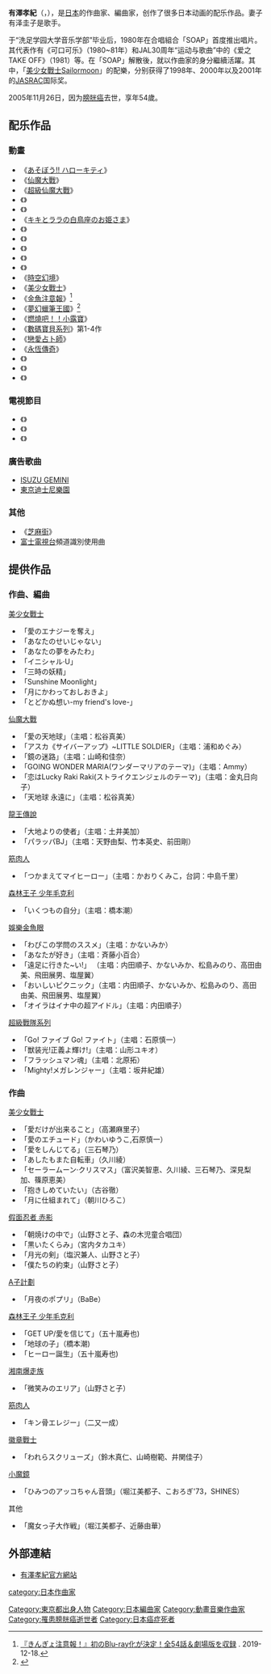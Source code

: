 {{noteTA
|G1=Anime
|G2=Digimon
}}
{{Infobox Musician
| Name                = 有澤孝紀
| Img                 = 
| Img_capt            = 
| Img_size            = 
| Landscape           = 
| Background          = non_performing_personnel
| Birth_name          = 
| Alias               = 
| Origin              = 日本[[東京都|東京都]]
| Instrument          =
| Genre               = [[动画配乐|动画配乐]]、[[电影配乐|电影配乐]]等
| Occupation          =[[作曲家|作曲家]]<br />[[改编_(音乐)|编曲家]]
| Years_active        = 1980年 - 2005年
| Label               = 
| Associated_acts     = 
| URL                 = [http://www.arizm.com/ 有澤孝紀官方网站]
| Notable_instruments = 
|birth_date = {{Birth date|1951|4|2}}|death_date = {{Death date and age|2005|11|26|1951|4|2}}}}
{{japanese
|japanese=有澤 孝紀
|kana=ありさわ たかのり
|romaji=Arisawa Takanori
}}
'''有澤孝紀'''（{{lang-ja|有澤 孝紀}}，{{bd|1951年|4月2日|2005年|11月26日}}），是[[日本|日本]]的作曲家、編曲家，创作了很多日本动画的配乐作品。妻子有泽圭子是歌手。

于“洗足学园大学音乐学部”毕业后，1980年在合唱組合「SOAP」首度推出唱片。其代表作有《可口可乐》（1980~81年）和JAL30周年“运动与歌曲”中的《爱之TAKE OFF》（1981）等。在「SOAP」解散後，就以作曲家的身分繼續活躍。其中，「[[美少女戰士|美少女戰士Sailormoon]]」的配樂，分别获得了1998年、2000年以及2001年的[[JASRAC|JASRAC]]国际奖。

2005年11月26日，因为[[膀胱癌|膀胱癌]]去世，享年54歲。

==配乐作品==
===動畫===
*《[[Hello_Kitty|あそぼう!! ハローキティ]]》
* 《[[仙魔大戰|仙魔大戰]]》
*《[[超級仙魔大戰|超級仙魔大戰]]》
*《{{lang|ja|どんどんドメルとロン}}》
* 《{{lang|ja|ガタピシ}}》
* 《[[雙星仙子|キキとララの白鳥座のお姫さま]]》
*《{{lang|ja|キキとララのヘンゼルとグレーテル}}》
* 《{{lang|ja|キキとララのお姫さまになりたい}}》
* 《{{lang|ja|キキとララのママってすてき！}}》
*《{{lang|ja|キキとララのはばたけ！ペガサス}}》
*《{{lang|ja|キキとララの星のダンスシューズ}}》
*《[[時空幻境|時空幻境]]》
*《[[美少女戰士|美少女戰士]]》
*《[[金魚注意報|金魚注意報]]》<ref>[https://news.dwango.jp/animeseiyu/44433-1912 『きんぎょ注意報！』初のBlu-ray化が決定！全54話＆劇場版を収録] {{Wayback|url=https://news.dwango.jp/animeseiyu/44433-1912 |date=20211009164116 }}. 2019-12-18.</ref>
*《[[夢之蠟筆王國|夢幻蠟筆王國]]》<ref>{{Cite web |url=https://www.toei-anim.co.jp/tv/crayon/poster.html |title=存档副本 |access-date=2021-10-09 |archive-date=2021-04-14 |archive-url=https://web.archive.org/web/20210414210153/http://www.toei-anim.co.jp/tv/crayon/poster.html |dead-url=no }}</ref>
*《[[燃燒吧！！小露寶|燃燒吧！！小露寶]]》
*《[[數碼寶貝系列|數碼寶貝系列]]》第1-4作
*《[[戀愛占卜師|戀愛占卜師]]》
*《[[永恆傳奇|永恆傳奇]]》
*《{{link-ja|銀河お嬢様伝説ユナ}}》
* 《{{lang|ja|銀河お嬢様伝説ユナ　～深闇のフェアリィ～}}》
*《{{lang|ja|少年H}}》

=== 電視節目 ===
* 《{{link-ja|なんてったって好奇心}}》
* 《{{link-ja|王様のブランチ}}》
*《{{link-ja|日立 發現世界不思議|日立 世界・ふしぎ発見！}}》

===廣告歌曲===
*[[五十鈴|ISUZU GEMINI]]
*[[東京迪士尼樂園|東京迪士尼樂園]]

===其他===
*《[[芝麻街|芝麻街]]》
* [[富士電視台|富士電視台]]頻道識別使用曲

== 提供作品 ==
=== 作曲、編曲 ===
;[[美少女戰士|美少女戰士]]
* 「愛のエナジーを奪え」
* 「あなたのせいじゃない」
* 「あなたの夢をみたわ」
* 「イニシャル‧U」
* 「三時の妖精」
* 「Sunshine Moonlight」
* 「月にかわっておしおきよ」
* 「とどかぬ想い-my friend's love-」

;[[仙魔大戰|仙魔大戰]]
* 「愛の天地球」（主唱：松谷真美）
* 「アスカ《サイバーアップ》~LITTLE SOLDIER」（主唱：浦和めぐみ）
* 「鏡の迷路」（主唱：山崎和佳奈）
* 「GOING WONDER MARIA(ワンダーマリアのテーマ)」（主唱：Ammy）
* 「恋はLucky Raki Raki(ストライクエンジェルのテーマ)」（主唱：金丸日向子）
* 「天地球 永遠に」（主唱：松谷真美）

;[[龍王傳說|龍王傳說]]
* 「大地よりの使者」（主唱：土井美加）
* 「パラッパBJ」（主唱：天野由梨、竹本英史、前田剛）

;[[筋肉人|筋肉人]]
* 「つかまえてマイヒーロー」（主唱：かおりくみこ，台詞：中島千里）

;[[森林王子_少年毛克利|森林王子 少年毛克利]]
* 「いくつもの自分」（主唱：橋本潮）

;[[娛樂金魚眼|娛樂金魚眼]]
* 「わぴこの学問のススメ」（主唱：かないみか）
* 「あなたが好き」（主唱：斉藤小百合）
* 「遠足に行きた~い!」 （主唱：内田順子、かないみか、松島みのり、高田由美、飛田展男、塩屋翼）
* 「おいしいピクニック」（主唱：内田順子、かないみか、松島みのり、高田由美、飛田展男、塩屋翼）
* 「オイラはイナ中の超アイドル」（主唱：内田順子）

;[[超級戰隊系列|超級戰隊系列]]
* 「Go! ファイブ Go! ファイト」（主唱：石原慎一）
* 「獣装光!正義よ輝け!」（主唱：山形ユキオ）
* 「フラッシュマン魂」（主唱：北原拓）
* 「Mighty!メガレンジャー」（主唱：坂井紀雄）

=== 作曲 ===
;[[美少女戰士|美少女戰士]]
* 「愛だけが出来ること」（高瀬麻里子）
* 「愛のエチュード」（かわいゆうこ,石原慎一）
* 「愛をしんじてる」（三石琴乃）
* 「あしたもまた自転車」（久川綾）
* 「セーラームーン‧クリスマス」（富沢美智恵、久川綾、三石琴乃、深見梨加、篠原恵美）
* 「抱きしめていたい」（古谷徹）
* 「月に仕組まれて」（朝川ひろこ）

;[[假面忍者_赤影|假面忍者 赤影]]
* 「朝焼けの中で」（山野さと子、森の木児童合唱団）
* 「黒いたくらみ」（宮内タカユキ）
* 「月光の剣」（塩沢兼人、山野さと子）
* 「僕たちの約束」（山野さと子）

;[[A子計劃|A子計劃]]
* 「月夜のポプリ」（BaBe）

;[[森林王子_少年毛克利|森林王子 少年毛克利]]
* 「GET UP/愛を信じて」（五十嵐寿也)
* 「地球の子」（橋本潮)
* 「ヒーロー誕生」（五十嵐寿也)

;[[湘南爆走族|湘南爆走族]]
* 「微笑みのエリア」（山野さと子）

;[[筋肉人|筋肉人]]
* 「キン骨エレジー」（二又一成）

;[[徽章戰士|徽章戰士]]
* 「われらスクリューズ」（鈴木真仁、山崎樹範、井関佳子）

;[[小魔鏡|小魔鏡]]
* 「ひみつのアッコちゃん音頭」（堀江美都子、こおろぎ'73，SHINES）

;其他
* 「魔女っ子大作戦」（堀江美都子、近藤由華）

== 外部連結 ==
{{reflist}}
* {{Ja icon}}[http://www.arizm.com/ 有澤孝紀官方網站] {{Wayback|url=http://www.arizm.com/ |date=20080120110950 }} 

{{Authority control}}
{{DEFAULTSORT:Arisawa Takanori}}
[[Category:東京都出身人物|Category:東京都出身人物]]
[[category:日本作曲家|category:日本作曲家]]
[[Category:日本編曲家|Category:日本編曲家]]
[[Category:動畫音樂作曲家|Category:動畫音樂作曲家]]
[[Category:罹患膀胱癌逝世者|Category:罹患膀胱癌逝世者]]
[[Category:日本癌症死者|Category:日本癌症死者]]